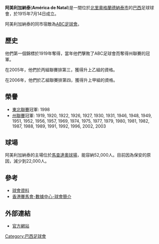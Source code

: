 {{noteTA
|1=zh-hans:纳塔尔美洲;zh-hk:阿美利加納泰;zh-tw:阿美利加納泰;
}}
{{Football club infobox
| clubname   = 阿美利加納泰
| image      = [[File:america_natal_football.png|180px]]
| fullname   = América Futebol Clube
| nickname   = ''Mecão'' ("Big America",大美洲) <br />''Dragão''("Dragon",龍)
| founded    = 1915年
| ground     = [[北里奧格蘭德|北里奧格蘭德]][[納泰市|納泰市]]
| capacity   = 22,000
| chairman   = Dep. Gustavo de Carvalho
| manager    = Marcelo Veiga
| league     = [[巴西足球丁級聯賽|巴西足球丁級聯賽]]
| season     = 
| position   = 
| pattern_la1=_tupa13h
| pattern_b1=_afcrn13h
| pattern_ra1=_noroeste13h
| pattern_sh1=_afcrn13h
| pattern_so1=_afcrn13h
| leftarm1=FF0000
| body1=FFFFFF
| rightarm1=FF0000
| shorts1=FFFFFF
| socks1=FF0000
| pattern_la2=
| pattern_b2=_afcrn13a
| pattern_ra2=
| pattern_sh2=_afcrn13a
| pattern_so2=_afcrn12a
| leftarm2=FFFFFF
| body2=FF0000
| rightarm2=FFFFFF
| shorts2=FFFFFF
| socks2=FFFFFF
| pattern_la3=_whiteborder
| pattern_b3=_afcrn13t
| pattern_ra3=_whiteborder
| pattern_sh3=_afcrn13t
| pattern_so3=_afcrn12a
| leftarm3=FFAE00
| body3=FF0000
| rightarm3=FFAE00
| shorts3=0000AA
| socks3=FFFFFF
}}

'''阿美利加納泰'''('''América de Natal''')是一間位於[[北里奧格蘭德|北里奧格蘭德]][[納泰市|納泰市]]的[[巴西|巴西]]足球球會，於1915年7月14日成立。

阿美利加納泰的同市宿敵為[[ABC足球會|ABC足球會]]。

==歷史==

他們第一個錦標於1919年奪得，當年他們擊敗了ABC足球會而奪得州聯賽的冠軍。

在2005年，他們於丙組聯賽排第三，獲得升上乙組的資格。

在2006年，他們於乙組聯賽排第四，獲得升上甲組的資格。

==榮譽==
* [[東北聯賽|東北聯賽]]冠軍: 1998
* [[州聯賽|州聯賽]]冠軍: 1919, 1920, 1922, 1926, 1927, 1930, 1931, 1946, 1948, 1949, 1951, 1952, 1956, 1957, 1969, 1974, 1975, 1977, 1979, 1980, 1981, 1982, 1987, 1988, 1989, 1991, 1992, 1996, 2002, 2003

==球場==

阿美利加納泰的主場位於[[馬查達奧球場|馬查達奧球場]]，能容納52,000人。目前因為保安的原因，減少到22,000人。

==參考==
*[https://www.webcitation.org/65TZ757J5?url=http://www.arquivodeclubes.com/rn/america.htm 球會資料]
*[https://web.archive.org/web/20070929101928/http://analysis.hkjc.com/hk/LeagueInfoTeam.aspx?ci=zh-HK&league_no=1113&id=1113_001&tid=011 香港賽馬會-數據中心-球會簡介]

==外部連結==
*[http://www.americadenatal.com.br/ 官方網站]

{{巴甲}}

[[Category:巴西足球會|Category:巴西足球會]]